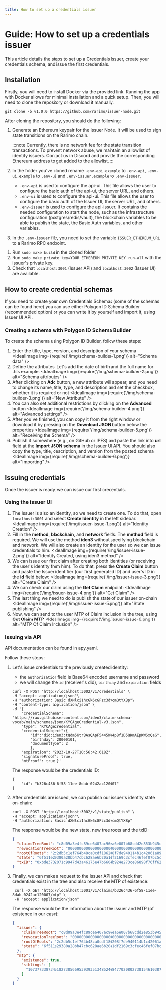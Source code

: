 ```yaml
---
title: How to set up a credentials issuer
---
```


# Guide: How to set up a credentials issuer

This article details the steps to set up a Credentials Issuer, create your credentials schema, and issue the first credentials.

## Installation

Firstly, you will need to install <OutLink href="https://www.docker.com/">Docker</OutLink> via the provided link.
Running the app with Docker allows for minimal installation and a quick setup.
Then, you will need to clone <OutLink href="https://github.com/rarimo/issuer-node/tree/main">the repository</OutLink> or download it <OutLink href="https://github.com/rarimo/issuer-node/releases/tag/v1.0.0">manually</OutLink>.

<!-- TODO: running with Docker -->

`git clone -b v1.0.0 https://github.com/rarimo/issuer-node.git`

After cloning the repository, you should do the following:

1. Generate an Ethereum keypair for the Issuer Node. It will be used to sign state transitions on the Rarimo chain.

   :::note
   Currently, there is no network fee for the state transition transactions. To prevent network abuse, we maintain an allowlist of identity issuers. Contact us in <OutLink href="https://discordapp.com/invite/rarimoprotocol">Discord</OutLink> and provide the corresponding Ethereum address to get added to the allowlist.
   :::

1. In the folder you've cloned rename `.env-api.example` to `.env-api`, `.env-ui.example` to `.env-ui` and `.env-issuer.example` to `.env-issuer`.
   - `.env-api` is used to configure the api-ui.
     This file allows the user to configure the basic auth of the api-ui, the server URL, and others.
   - `.env-ui` is used to configure the api-ui.
     This file allows the user to configure the basic auth of the Issuer UI, the server URL, and others.
   - `.env-issuer` is used to configure the api-issuer.
     It contains the needed configuration to start the node, such as the infrastructure configuration (postgres/redis/vault), the blockchain variables to be able to publish the state, the Basic Auth variables, and other variables.
1. In the `.env-issuer` file, you need to set the variable `ISSUER_ETHEREUM_URL` to a Rarimo RPC endpoint.
<!-- TODO: provide endpoints -->
1. Run `sudo make build` in the cloned folder
1. Run `sudo make private_key=YOUR_ETHEREUM_PRIVATE_KEY run-all` with the issuer's private key.
1. Check that `localhost:3001` (Issuer API) and `localhost:3002` (Issuer UI) are available.

## How to create credential schemas

If you need to create your own Credentials Schemas (some of the schemas can be found <OutLink href="https://github.com/iden3/claim-schema-vocab/tree/main/schemas">here</OutLink>) you can use either <OutLink href="https://schema-builder.polygonid.me/builder">Polygon ID Schema Builder</OutLink> (recommended option) or you can write it by yourself and import it, using Issuer UI API.

### Creating a schema with Polygon ID Schema Builder

To create the schema using Polygon ID Builder, follow these steps:

1. Enter the title, type, version, and description of your schema
   <IdealImage img={require('/img/schema-builder-1.png')} alt="Schema data" />
1. Define the attributes. Let's add the date of birth and the full name for this example.
   <IdealImage img={require('/img/schema-builder-2.png')} alt="Schema attributes" />
1. After clicking on **Add** button, a new attribute will appear, and you need to change its name, title, type, and description and set the checkbox, whether it is required or not
   <IdealImage img={require('/img/schema-builder-3.png')} alt="New Attribute" />
1. You can also set additional restrictions by clicking on the **Advanced** button
   <IdealImage img={require('/img/schema-builder-4.png')} alt="Advanced settings" />
1. After you've finished, you can copy it from the right window or download it by pressing on the **Download JSON** button below the properties
   <IdealImage img={require('/img/schema-builder-5.png')} alt="Receiving the Schema" />
1. Publish it somewhere (e.g., on GitHub or IPFS) and paste the link into **url** field at the **Import JSON schema** in the Issuer UI API.
   You should also copy the type, title, description, and version from the posted schema
   <IdealImage img={require('/img/schema-builder-6.png')} alt="Importing" />

## Issuing credentials

Once the issuer is ready, we can issue our first credentials.

### Using the issuer UI

1. The Issuer is also an identity, so we need to create one.
   To do that, open `localhost:3001` and select **Create Identity** in the left sidebar.
   <IdealImage img={require('/img/issuer-issue-1.png')} alt="Identity Creation" />
1. Fill in the **method**, **blockchain**, and **network** fields.
   The **method** field is required.
   We will use the method **iden3** without specifying blockchain and network.
   We will also create an identity for the user so we can issue credentials to him.
   <IdealImage img={require('/img/issuer-issue-2.png')} alt="Identity Created, using iden3 method" />
1. We can issue our first claim after creating both identities (or receiving the user's identity from him).
   To do that, press the **Create Claim** button and paste the Issuer identifier (our first generated ID) and user's ID in the **id** field below:
   <IdealImage img={require('/img/issuer-issue-3.png')} alt="Create Claim" />
1. We can check our claim using the **Get Claim** endpoint:
   <IdealImage img={require('/img/issuer-issue-4.png')} alt="Get Claim" />
1. The last thing we need to do is publish the state of our issuer on-chain
   <IdealImage img={require('/img/issuer-issue-5.png')} alt="State publishing" />
1. Now, we can send to the user MTP of Claim inclusion in the tree, using **Get Claim MTP**
   <IdealImage img={require('/img/issuer-issue-6.png')} alt="MTP Of Claim Inclusion" />

### Issuing via API

API documentation can be found in <OutLink href="https://github.com/rarimo/issuer-node/blob/main/api/api.yaml">apy.yaml</OutLink>.

Follow these steps:

1. Let's issue credentials to the previously created identity:
   - the `authorization` field is Base64 encoded username and password
   - we will change the `id` (receiver's did), `birthday` and `expiration` fields
   ```
   curl -X POST "http://localhost:3002/v1/credentials" \
   -H "accept: application/json"\
   -H "authorization: Basic dXNlci1hcGk6cGFzc3dvcmQtYXBp"\
   -H "content-type: application/json" \
   -d '{
       "credentialSchema": "https://raw.githubusercontent.com/iden3/claim-schema-vocab/main/schemas/json/KYCAgeCredential-v3.json",
       "type": "KYCAgeCredential",
       "credentialSubject":{
           "id":"did:iden3:tQdm5KtrBAsQApF5445Wo4p8f1D5QKmAEpKWSxQaG",
           "birthday": 20000101,
           "documentType": 2
           },
       "expiration": "2023-10-27T10:56:42.618Z",
       "signatureProof": true,
       "mtProof": true }'
   ```
   The response would be the credentials ID:
   ```
   {
       "id": "b326c436-6f58-11ee-8dab-0242ac120007"
   }
   ```
1. After credentials are issued, we can publish our issuer's identity state on-chain:
   ```
   curl -X POST "http://localhost:3002/v1/state/publish" \
   -H "accept: application/json"\
   -H "authorization: Basic dXNlci1hcGk6cGFzc3dvcmQtYXBp"
   ```
   The response would be the new state, new tree roots and the txID:
   ```json
   {
     "claimsTreeRoot": "c8d09a3e4fc89ce6407ac96ea6e007b68cdd2e853b945c5f9baf70af3faf0510",
     "revocationTreeRoot": "0000000000000000000000000000000000000000000000000000000000000000",
     "rootOfRoots": "2c2db5c1ef764b48ca0cdf186208f7de940114b1c42061a89d3851beeb956c28",
     "state": "6f511e29380a28bb47cbc628ae6b20a1df2169c3cfec46fef07bc5c7ab3e6819",
     "txID": "0xbde3732071c9947d43a46175e47b6604b924e273ce86898f76ff621b6e48691b"
   }
   ```
1. Finally, we can make a request to the Issuer API and check that credentials exist in the tree and also receive the MTP of existence:

   ```
    curl -X GET "http://localhost:3001/v1/claims/b326c436-6f58-11ee-8dab-0242ac120007/mtp" \
    -H "accept: application/json"
   ```

   The response would be the information about the issuer and MTP (of existence in our case):

   ```json
   {
     "issuer": {
       "claimTreeRoot": "c8d09a3e4fc89ce6407ac96ea6e007b68cdd2e853b945c5f9baf70af3faf0510",
       "revocationTreeRoot": "0000000000000000000000000000000000000000000000000000000000000000",
       "rootOfRoots": "2c2db5c1ef764b48ca0cdf186208f7de940114b1c42061a89d3851beeb956c28",
       "state": "6f511e29380a28bb47cbc628ae6b20a1df2169c3cfec46fef07bc5c7ab3e6819"
     },
     "mtp": {
       "existence": true,
       "siblings": [
         "10737733873451827385669539393513485246847702080273815461038732999844382514192"
       ]
     }
   }
   ```
